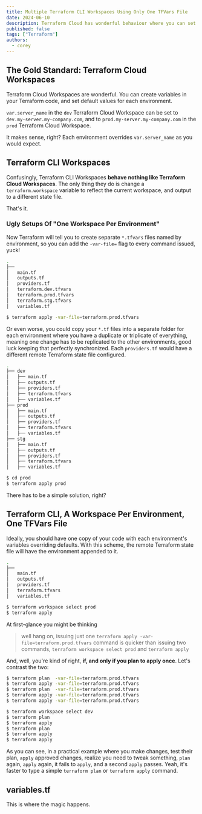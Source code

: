 ```yaml
---
title: Multiple Terraform CLI Workspaces Using Only One TFVars File
date: 2024-06-10
description: Terraform Cloud has wonderful behaviour where you can set a base variable and override it by each environment's variables, unfortunately you need to get creative to do something similar with Terraform's CLI.
published: false
tags: ["Terraform"]
authors:
  - corey
---
```


## The Gold Standard: Terraform Cloud Workspaces
Terraform Cloud Workspaces are wonderful. You can create variables in your Terraform code, and set default values for each environment.

`var.server_name` in the `dev` Terraform Cloud Workspace can be set to `dev.my-server.my-company.com`, and to `prod.my-server.my-company.com` in the `prod` Terraform Cloud Workspace.

It makes sense, right? Each environment overrides `var.server_name` as you would expect.

## Terraform CLI Workspaces
Confusingly, Terraform CLI Workspaces **behave nothing like Terraform Cloud Workspaces**. The only thing they do is change a `terraform.workspace` variable to reflect the current workspace, and output to a different state file.

That's it.

### Ugly Setups Of "One Workspace Per Environment"

Now Terraform will tell you to create separate `*.tfvars` files named by environment, so you can add the `-var-file=` flag to every command issued, yuck!
```bash title="Multiple *.tfvars files suck"
.
├──
│   main.tf
│   outputs.tf
│   providers.tf
│   terraform.dev.tfvars
│   terraform.prod.tfvars
│   terraform.stg.tfvars
│   variables.tf

$ terraform apply -var-file=terraform.prod.tfvars
```

Or even worse, you could copy your `*.tf` files into a separate folder for each environment where you have a duplicate or triplicate of everything, meaning one change has to be replicated to the other environments, good luck keeping that perfectly synchronized. Each `providers.tf` would have a different remote Terraform state file configured.
```bash title="Multiple environment folders also sucks"
.
├── dev
│   ├── main.tf
│   ├── outputs.tf
│   ├── providers.tf
│   ├── terraform.tfvars
│   ├── variables.tf
├── prod
│   ├── main.tf
│   ├── outputs.tf
│   ├── providers.tf
│   ├── terraform.tfvars
│   ├── variables.tf
├── stg
│   ├── main.tf
│   ├── outputs.tf
│   ├── providers.tf
│   ├── terraform.tfvars
│   ├── variables.tf

$ cd prod
$ terraform apply prod
```

There has to be a simple solution, right?


## Terraform CLI, A Workspace Per Environment, One TFVars File
Ideally, you should have one copy of your code with each environment's variables overriding defaults. With this scheme, the remote Terraform state file will have the environment appended to it.
```bash title="This is desired outcome"
.
├──
│   main.tf
│   outputs.tf
│   providers.tf
│   terraform.tfvars
│   variables.tf

$ terraform workspace select prod
$ terraform apply
```

At first-glance you might be thinking
> well hang on, issuing just one `terraform apply -var-file=terraform.prod.tfvars` command is quicker than issuing two commands, `terraform workspace select prod` and `terraform apply`

And, well, you're kind of right, **if, and only if you plan to apply once**. Let's contrast the two:
```bash title="Using -var-file="
$ terraform plan  -var-file=terraform.prod.tfvars
$ terraform apply -var-file=terraform.prod.tfvars
$ terraform plan  -var-file=terraform.prod.tfvars
$ terraform apply -var-file=terraform.prod.tfvars
$ terraform apply -var-file=terraform.prod.tfvars
```
```bash title="Using workspace select"
$ terraform workspace select dev
$ terraform plan
$ terraform apply
$ terraform plan
$ terraform apply
$ terraform apply
```

As you can see, in a practical example where you make changes, test their plan, `apply` approved changes, realize you need to tweak something, `plan` again, `apply` again, it fails to `apply`, and a second `apply` passes. Yeah, it's faster to type a simple `terraform plan` or `terraform apply` command.


## variables.tf
This is where the magic happens.
